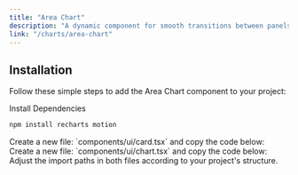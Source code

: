 ```yaml
---
title: "Area Chart"
description: "A dynamic component for smooth transitions between panels."
link: "/charts/area-chart"
---
```


<ComponentPreview name="area-chart-demo" />

## Installation

Follow these simple steps to add the Area Chart component to your project:

<Steps>

<Step>
Install Dependencies
</Step>

```bash 
npm install recharts motion
```

<Step>
Create a new file: `components/ui/card.tsx` and copy the code below:
</Step>

<CollapsibleSource name="card" />

<Step>
    Create a new file: `components/ui/chart.tsx` and copy the code below:
</Step>

<CollapsibleSource name="chart" />

<Step>
    Adjust the import paths in both files according to your project's structure.
</Step>

</Steps>
